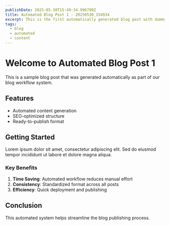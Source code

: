 ```yaml
---
publishDate: 2025-05-30T15:49:34.996799Z
title: Automated Blog Post 1 - 20250530_154934
excerpt: This is the first automatically generated blog post with dummy content.
tags:
  - blog
  - automated
  - content
---
```



# Welcome to Automated Blog Post 1

This is a sample blog post that was generated automatically as part of our blog workflow system.

## Features

- Automated content generation
- SEO-optimized structure
- Ready-to-publish format

## Getting Started

Lorem ipsum dolor sit amet, consectetur adipiscing elit. Sed do eiusmod tempor incididunt ut labore et dolore magna aliqua.

### Key Benefits

1. **Time Saving**: Automated workflow reduces manual effort
2. **Consistency**: Standardized format across all posts
3. **Efficiency**: Quick deployment and publishing

## Conclusion

This automated system helps streamline the blog publishing process.


